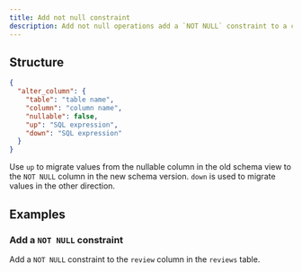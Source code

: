 ```yaml
---
title: Add not null constraint
description: Add not null operations add a `NOT NULL` constraint to a column.
---
```


## Structure

```json
{
  "alter_column": {
    "table": "table name",
    "column": "column name",
    "nullable": false,
    "up": "SQL expression",
    "down": "SQL expression"
  }
}
```

Use `up` to migrate values from the nullable column in the old schema view to the `NOT NULL` column in the new schema version. `down` is used to migrate values in the other direction.

## Examples

### Add a `NOT NULL` constraint

Add a `NOT NULL` constraint to the `review` column in the `reviews` table.

<ExampleSnippet example="16_set_nullable.json" language="json" />
